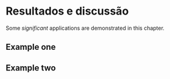 # Resultados e discussão

Some _significant_ applications are demonstrated in this chapter.

## Example one

## Example two
